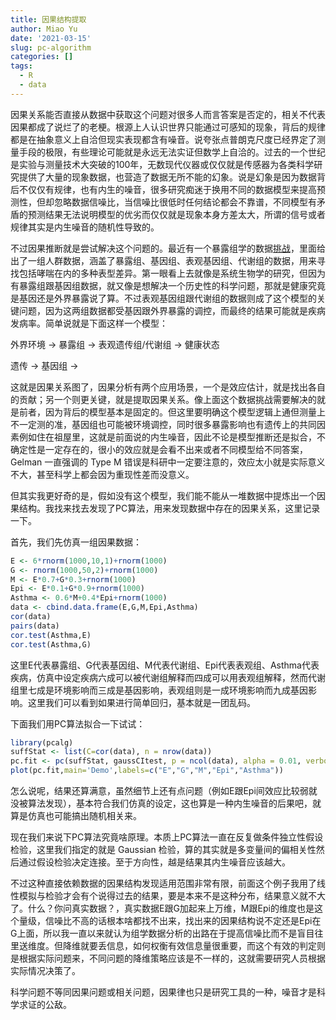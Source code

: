 ```yaml
---
title: 因果结构提取
author: Miao Yu
date: '2021-03-15'
slug: pc-algorithm
categories: []
tags:
  - R
  - data
---
```


因果关系能否直接从数据中获取这个问题对很多人而言答案是否定的，相关不代表因果都成了说烂了的老梗。根源上人认识世界只能通过可感知的现象，背后的规律都是在抽象意义上自洽但现实表现都含有噪音。说夸张点普朗克尺度已经界定了测量手段的极限，有些理论可能就是永远无法实证但数学上自洽的。过去的一个世纪是实验与测量技术大突破的100年，无数现代仪器或仅仅就是传感器为各类科学研究提供了大量的现象数据，也营造了数据无所不能的幻象。说是幻象是因为数据背后不仅仅有规律，也有内生的噪音，很多研究痴迷于换用不同的数据模型来提高预测性，但却忽略数据信噪比，当信噪比很低时任何结论都会不靠谱，不同模型有矛盾的预测结果无法说明模型的优劣而仅仅就是现象本身方差太大，所谓的信号或者规律其实是内生噪音的随机性导致的。

不过因果推断就是尝试解决这个问题的。最近有一个暴露组学的数据[挑战](https://github.com/isglobal-exposomeHub/ExposomeDataChallenge2021/blob/main/README.md)，里面给出了一组人群数据，涵盖了暴露组、基因组、表观基因组、代谢组的数据，用来寻找包括哮喘在内的多种表型差异。第一眼看上去就像是系统生物学的研究，但因为有暴露组跟基因组数据，就又像是想解决一个历史性的科学问题，那就是健康究竟是基因还是外界暴露说了算。不过表观基因组跟代谢组的数据则成了这个模型的关键问题，因为这两组数据都受基因跟外界暴露的调控，而最终的结果可能就是疾病发病率。简单说就是下面这样一个模型：

外界环境 -> 暴露组 -> 表观遗传组/代谢组 -> 健康状态

遗传 -> 基因组 -> 

这就是因果关系图了，因果分析有两个应用场景，一个是效应估计，就是找出各自的贡献；另一个则更关键，就是提取因果关系。像上面这个数据挑战需要解决的就是前者，因为背后的模型基本是固定的。但这里要明确这个模型逻辑上通但测量上不一定测的准，基因组也可能被环境调控，同时很多暴露影响也有遗传上的共同因素例如住在祖屋里，这就是前面说的内生噪音，因此不论是模型推断还是拟合，不确定性是一定存在的，很小的效应就是会看不出来或者不同模型给不同答案，Gelman 一直强调的 Type M 错误是科研中一定要注意的，效应太小就是实际意义不大，甚至科学上都会因为重现性差而没意义。

但其实我更好奇的是，假如没有这个模型，我们能不能从一堆数据中提炼出一个因果结构。我找来找去发现了PC算法，用来发现数据中存在的因果关系，这里记录一下。

首先，我们先仿真一组因果数据：

```r
E <- 6*rnorm(1000,10,1)+rnorm(1000)
G <- rnorm(1000,50,2)+rnorm(1000)
M <- E*0.7+G*0.3+rnorm(1000)
Epi <- E*0.1+G*0.9+rnorm(1000)
Asthma <- 0.6*M+0.4*Epi+rnorm(1000)
data <- cbind.data.frame(E,G,M,Epi,Asthma)
cor(data)
pairs(data)
cor.test(Asthma,E)
cor.test(Asthma,G)
```

这里E代表暴露组、G代表基因组、M代表代谢组、Epi代表表观组、Asthma代表疾病，仿真中设定疾病六成可以被代谢组解释而四成可以用表观组解释，然而代谢组里七成是环境影响而三成是基因影响，表观组则是一成环境影响而九成基因影响。这里我们可以看到如果进行简单回归，基本就是一团乱码。

下面我们用PC算法拟合一下试试：

```r
library(pcalg)
suffStat <- list(C=cor(data), n = nrow(data))
pc.fit <- pc(suffStat, gaussCItest, p = ncol(data), alpha = 0.01, verbose = TRUE)
plot(pc.fit,main='Demo',labels=c("E","G","M","Epi","Asthma"))
```

怎么说呢，结果还算满意，虽然细节上还有点问题（例如E跟Epi间效应比较弱就没被算法发现），基本符合我们仿真的设定，这也算是一种内生噪音的后果吧，就算是仿真也可能搞出随机相关来。

现在我们来说下PC算法究竟啥原理。本质上PC算法一直在反复做条件独立性假设检验，这里我们指定的就是 Gaussian 检验，算的其实就是多变量间的偏相关性然后通过假设检验决定连接。至于方向性，越是结果其内生噪音应该越大。

不过这种直接依赖数据的因果结构发现适用范围非常有限，前面这个例子我用了线性模拟与检验才会有个说得过去的结果，要是本来不是这种分布，结果意义就不大了。什么？你问真实数据？，真实数据E跟G加起来上万维，M跟Epi的维度也是这个量级，信噪比不高的话根本啥都找不出来，找出来的因果结构说不定还是Epi在G上面，所以我一直以来就认为组学数据分析的出路在于提高信噪比而不是盲目往里送维度。但降维就要丢信息，如何权衡有效信息量很重要，而这个有效的判定则是根据实际问题来，不同问题的降维策略应该是不一样的，这就需要研究人员根据实际情况决策了。

科学问题不等同因果问题或相关问题，因果律也只是研究工具的一种，噪音才是科学求证的公敌。

